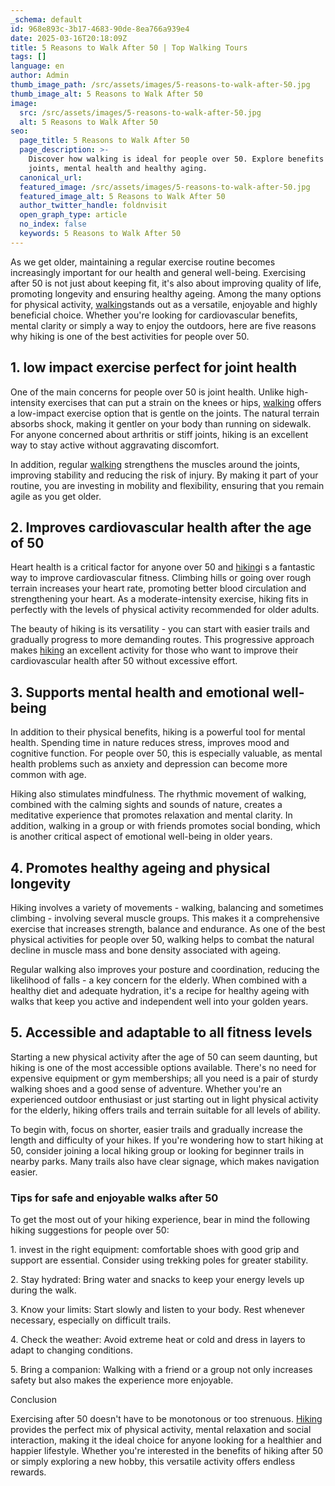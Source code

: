 ```yaml
---
_schema: default
id: 968e893c-3b17-4683-90de-8ea766a939e4
date: 2025-03-16T20:18:09Z
title: 5 Reasons to Walk After 50 | Top Walking Tours
tags: []
language: en
author: Admin
thumb_image_path: /src/assets/images/5-reasons-to-walk-after-50.jpg
thumb_image_alt: 5 Reasons to Walk After 50
image:
  src: /src/assets/images/5-reasons-to-walk-after-50.jpg
  alt: 5 Reasons to Walk After 50
seo:
  page_title: 5 Reasons to Walk After 50
  page_description: >-
    Discover how walking is ideal for people over 50. Explore benefits for
    joints, mental health and healthy aging.
  canonical_url:
  featured_image: /src/assets/images/5-reasons-to-walk-after-50.jpg
  featured_image_alt: 5 Reasons to Walk After 50
  author_twitter_handle: foldnvisit
  open_graph_type: article
  no_index: false
  keywords: 5 Reasons to Walk After 50
---
```

As we get older, maintaining a regular exercise routine becomes increasingly
important for our health and general well-being. Exercising after 50 is not just
about keeping fit, it's also about improving quality of life, promoting
longevity and ensuring healthy ageing. Among the many options for physical
activity, [walking](https://topwalkingtoursportugal.com)stands out as a
versatile, enjoyable and highly beneficial choice. Whether you're looking for
cardiovascular benefits, mental clarity or simply a way to enjoy the outdoors,
here are five reasons why hiking is one of the best activities for people
over 50.

## 1\. low impact exercise perfect for joint health

One of the main concerns for people over 50 is joint health. Unlike
high-intensity exercises that can put a strain on the knees or hips,
[walking](https://topwalkingtoursportugal.com/) offers a low-impact exercise
option that is gentle on the joints. The natural terrain absorbs shock, making
it gentler on your body than running on sidewalk. For anyone concerned about
arthritis or stiff joints, hiking is an excellent way to stay active without
aggravating discomfort.

In addition, regular [walking](https://topwalkingtoursportugal.com/) strengthens
the muscles around the joints, improving stability and reducing the risk of
injury. By making it part of your routine, you are investing in mobility and
flexibility, ensuring that you remain agile as you get older.

## 2\. Improves cardiovascular health after the age of 50

Heart health is a critical factor for anyone over 50 and
[hiking](https://topwalkingtoursportugal.com/)i s a fantastic way to improve
cardiovascular fitness. Climbing hills or going over rough terrain increases
your heart rate, promoting better blood circulation and strengthening your
heart. As a moderate-intensity exercise, hiking fits in perfectly with the
levels of physical activity recommended for older adults.

The beauty of hiking is its versatility - you can start with easier trails and
gradually progress to more demanding routes. This progressive approach makes
[hiking](https://topwalkingtoursportugal.com/) an excellent activity for those
who want to improve their cardiovascular health after 50 without excessive
effort.

## 3\. Supports mental health and emotional well-being

In addition to their physical benefits, hiking is a powerful tool for mental
health. Spending time in nature reduces stress, improves mood and cognitive
function. For people over 50, this is especially valuable, as mental health
problems such as anxiety and depression can become more common with age.

Hiking also stimulates mindfulness. The rhythmic movement of walking, combined
with the calming sights and sounds of nature, creates a meditative experience
that promotes relaxation and mental clarity. In addition, walking in a group or
with friends promotes social bonding, which is another critical aspect of
emotional well-being in older years.

## 4\. Promotes healthy ageing and physical longevity

Hiking involves a variety of movements - walking, balancing and sometimes
climbing - involving several muscle groups. This makes it a comprehensive
exercise that increases strength, balance and endurance. As one of the best
physical activities for people over 50, walking helps to combat the natural
decline in muscle mass and bone density associated with ageing.

Regular walking also improves your posture and coordination, reducing the
likelihood of falls - a key concern for the elderly. When combined with a
healthy diet and adequate hydration, it's a recipe for healthy ageing with walks
that keep you active and independent well into your golden years.

## 5\. Accessible and adaptable to all fitness levels

Starting a new physical activity after the age of 50 can seem daunting, but
hiking is one of the most accessible options available. There's no need for
expensive equipment or gym memberships; all you need is a pair of sturdy walking
shoes and a good sense of adventure. Whether you're an experienced outdoor
enthusiast or just starting out in light physical activity for the elderly,
hiking offers trails and terrain suitable for all levels of ability.

To begin with, focus on shorter, easier trails and gradually increase the length
and difficulty of your hikes. If you're wondering how to start hiking at 50,
consider joining a local hiking group or looking for beginner trails in nearby
parks. Many trails also have clear signage, which makes navigation easier.

### Tips for safe and enjoyable walks after 50

To get the most out of your hiking experience, bear in mind the following hiking
suggestions for people over 50:

1\. invest in the right equipment: comfortable shoes with good grip and support
are essential. Consider using trekking poles for greater stability.

2\. Stay hydrated: Bring water and snacks to keep your energy levels up during
the walk.

3\. Know your limits: Start slowly and listen to your body. Rest whenever
necessary, especially on difficult trails.

4\. Check the weather: Avoid extreme heat or cold and dress in layers to adapt
to changing conditions.

5\. Bring a companion: Walking with a friend or a group not only increases
safety but also makes the experience more enjoyable.

Conclusion

Exercising after 50 doesn't have to be monotonous or too strenuous.
[Hiking](https://topwalkingtoursportugal.com/) provides the perfect mix of
physical activity, mental relaxation and social interaction, making it the ideal
choice for anyone looking for a healthier and happier lifestyle. Whether you're
interested in the benefits of hiking after 50 or simply exploring a new hobby,
this versatile activity offers endless rewards.

&nbsp;